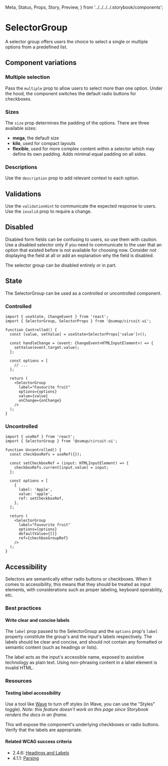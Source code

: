   Meta,
  Status,
  Props,
  Story,
  Preview,
} from '../../../../.storybook/components';

<Meta of={Stories} />

# SelectorGroup

<Status variant="stable" />

A selector group offers users the choice to select a single or multiple options from a predefined list.

<Story of={Stories.Base} />
<Props />

## Component variations

### Multiple selection

Pass the `multiple` prop to allow users to select more than one option. Under the hood, the component switches the default radio buttons for checkboxes.

<Story of={Stories.Multiple} />

### Sizes

The `size` prop determines the padding of the options. There are three available sizes:

- **mega**, the default size
- **kilo**, used for compact layouts
- **flexible**, used for more complex content within a selector which may define its own padding. Adds minimal equal padding on all sides.

<Story of={Stories.Sizes} />

### Descriptions

Use the `description` prop to add relevant context to each option.

<Story of={Stories.WithDescriptions} />

## Validations

Use the `validationHint` to communicate the expected response to users. Use the `invalid` prop to require a change.

<Story of={Stories.Validations} />

## Disabled

Disabled form fields can be confusing to users, so use them with caution. Use a disabled selector only if you need to communicate to the user that an option that existed before is not available for choosing now. Consider not displaying the field at all or add an explanation why the field is disabled.

The selector group can be disabled entirely or in part.

<Story of={Stories.Disabled} />

## State

The SelectorGroup can be used as a controlled or uncontrolled component.

### Controlled

```tsx
import { useState, ChangeEvent } from 'react';
import { SelectorGroup, SelectorProps } from '@sumup/circuit-ui';

function Controlled() {
  const [value, setValue] = useState<SelectorProps['value']>();

  const handleChange = (event: ChangeEvent<HTMLInputElement>) => {
    setValue(event.target.value);
  };

  const options = [
    // ...
  ];

  return (
    <SelectorGroup
      label="Favourite fruit"
      options={options}
      value={value}
      onChange={onChange}
    />
  );
}
```

### Uncontrolled

```tsx
import { useRef } from 'react';
import { SelectorGroup } from '@sumup/circuit-ui';

function Uncontrolled() {
  const checkboxRefs = useRef({});

  const setCheckboxRef = (input: HTMLInputElement) => {
    checkboxRefs.current[input.value] = input;
  };

  const options = [
    {
      label: 'Apple',
      value: 'apple',
      ref: setCheckboxRef,
    },
  ];

  return (
    <SelectorGroup
      label="Favourite fruit"
      options={options}
      defaultValue={[]}
      ref={checkboxGroupRef}
    />
  );
}
```

## Accessibility

Selectors are semantically either radio buttons or checkboxes. When it comes to accessibility, this means that they should be treated as input elements, with considerations such as proper labeling, keyboard operability, etc.

### Best practices

#### Write clear and concise labels

The `label` prop passed to the SelectorGroup and the `options` prop's `label` property constitute the group's and the input's labels respectively. The labels should be clear and concise, and should not contain any formatted or semantic content (such as headings or lists).

The label acts as the input's accessible name, exposed to assistive technology as plain text. Using non-phrasing content in a label element is invalid HTML.

### Resources

#### Testing label accessibility

Use a tool like [Wave](https://wave.webaim.org/) to turn off styles (in Wave, you can use the "Styles" toggle). _Note: this feature doesn't work on this page since Storybook renders the docs in an iframe._

This will expose the component's underlying checkboxes or radio buttons. Verify that the labels are appropriate.

#### Related WCAG success criteria

- 2.4.6: [Headings and Labels](https://www.w3.org/WAI/WCAG21/Understanding/headings-and-labels.html)
- 4.1.1: [Parsing](https://www.w3.org/WAI/WCAG21/Understanding/parsing)
